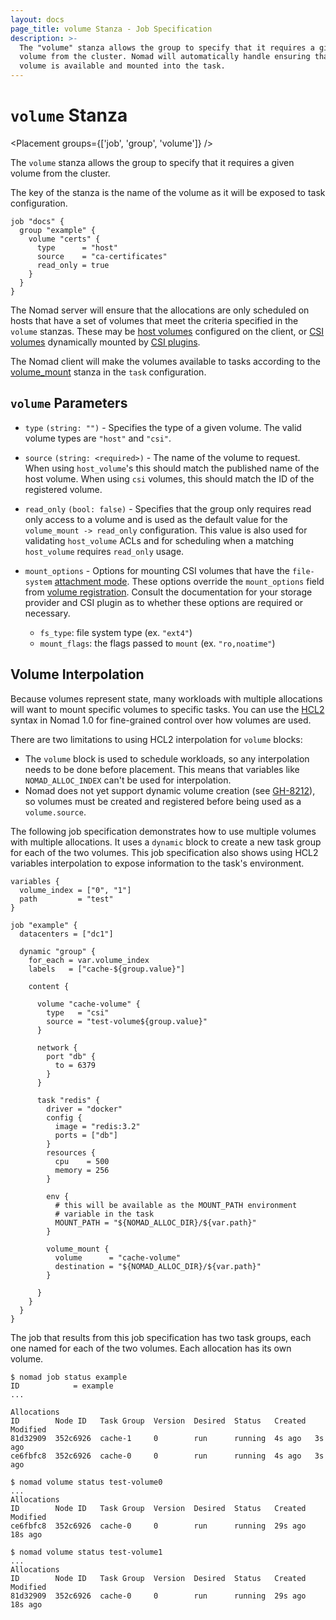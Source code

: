 ```yaml
---
layout: docs
page_title: volume Stanza - Job Specification
description: >-
  The "volume" stanza allows the group to specify that it requires a given
  volume from the cluster. Nomad will automatically handle ensuring that the
  volume is available and mounted into the task.
---
```


# `volume` Stanza

<Placement groups={['job', 'group', 'volume']} />

The `volume` stanza allows the group to specify that it requires a
given volume from the cluster.

The key of the stanza is the name of the volume as it will be exposed
to task configuration.

```hcl
job "docs" {
  group "example" {
    volume "certs" {
      type      = "host"
      source    = "ca-certificates"
      read_only = true
    }
  }
}
```

The Nomad server will ensure that the allocations are only scheduled
on hosts that have a set of volumes that meet the criteria specified
in the `volume` stanzas. These may be [host volumes][host_volume]
configured on the client, or [CSI volumes][csi_volume] dynamically
mounted by [CSI plugins][csi_plugin].

The Nomad client will make the volumes available to tasks according to
the [volume_mount][volume_mount] stanza in the `task` configuration.

## `volume` Parameters

- `type` `(string: "")` - Specifies the type of a given volume. The
  valid volume types are `"host"` and `"csi"`.

- `source` `(string: <required>)` - The name of the volume to
  request. When using `host_volume`'s this should match the published
  name of the host volume. When using `csi` volumes, this should match
  the ID of the registered volume.

- `read_only` `(bool: false)` - Specifies that the group only requires
  read only access to a volume and is used as the default value for
  the `volume_mount -> read_only` configuration. This value is also
  used for validating `host_volume` ACLs and for scheduling when a
  matching `host_volume` requires `read_only` usage.

- `mount_options` - Options for mounting CSI volumes that have the
  `file-system` [attachment mode]. These options override the `mount_options`
  field from [volume registration]. Consult the documentation for your storage
  provider and CSI plugin as to whether these options are required or
  necessary.

  - `fs_type`: file system type (ex. `"ext4"`)
  - `mount_flags`: the flags passed to `mount` (ex. `"ro,noatime"`)

## Volume Interpolation

Because volumes represent state, many workloads with multiple allocations will
want to mount specific volumes to specific tasks. You can use the [HCL2]
syntax in Nomad 1.0 for fine-grained control over how volumes are used.

There are two limitations to using HCL2 interpolation for `volume` blocks:

- The `volume` block is used to schedule workloads, so any interpolation needs
  to be done before placement. This means that variables like
  `NOMAD_ALLOC_INDEX` can't be used for interpolation.
- Nomad does not yet support dynamic volume creation (see [GH-8212]), so volumes
  must be created and registered before being used as a `volume.source`.

The following job specification demonstrates how to use multiple volumes with
multiple allocations. It uses a `dynamic` block to create a new task group for
each of the two volumes. This job specification also shows using HCL2
variables interpolation to expose information to the task's environment.

```hcl
variables {
  volume_index = ["0", "1"]
  path         = "test"
}

job "example" {
  datacenters = ["dc1"]

  dynamic "group" {
    for_each = var.volume_index
    labels   = ["cache-${group.value}"]

    content {

      volume "cache-volume" {
        type   = "csi"
        source = "test-volume${group.value}"
      }

      network {
        port "db" {
          to = 6379
        }
      }

      task "redis" {
        driver = "docker"
        config {
          image = "redis:3.2"
          ports = ["db"]
        }
        resources {
          cpu    = 500
          memory = 256
        }

        env {
          # this will be available as the MOUNT_PATH environment
          # variable in the task
          MOUNT_PATH = "${NOMAD_ALLOC_DIR}/${var.path}"
        }

        volume_mount {
          volume      = "cache-volume"
          destination = "${NOMAD_ALLOC_DIR}/${var.path}"
        }

      }
    }
  }
}
```

The job that results from this job specification has two task groups, each one
named for each of the two volumes. Each allocation has its own volume.

```shell-session
$ nomad job status example
ID            = example
...

Allocations
ID        Node ID   Task Group  Version  Desired  Status   Created  Modified
81d32909  352c6926  cache-1     0        run      running  4s ago   3s ago
ce6fbfc8  352c6926  cache-0     0        run      running  4s ago   3s ago

$ nomad volume status test-volume0
...
Allocations
ID        Node ID   Task Group  Version  Desired  Status   Created  Modified
ce6fbfc8  352c6926  cache-0     0        run      running  29s ago  18s ago

$ nomad volume status test-volume1
...
Allocations
ID        Node ID   Task Group  Version  Desired  Status   Created  Modified
81d32909  352c6926  cache-0     0        run      running  29s ago  18s ago
```

[volume_mount]: /docs/job-specification/volume_mount 'Nomad volume_mount Job Specification'
[host_volume]: /docs/configuration/client#host_volume-stanza
[csi_volume]: /docs/commands/volume/register
[csi_plugin]: /docs/job-specification/csi_plugin
[csi_volume]: /docs/commands/volume/register
[attachment mode]: /docs/commands/volume/register#attachment_mode
[volume registration]: /docs/commands/volume/register#mount_options
[hcl2]: /docs/job-specification/hcl2
[gh-8212]: https://github.com/hashicorp/nomad/issues/8212
